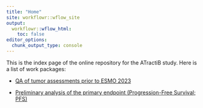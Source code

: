 ```yaml
---
title: "Home"
site: workflowr::wflow_site
output:
  workflowr::wflow_html:
    toc: false
editor_options:
  chunk_output_type: console
---
```


This is the index page of the online repository for the ATractiB study. Here is a list of work packages:

* [QA of tumor assessments prior to ESMO 2023](WP1_QA_tumor-assessments_2023-04-18.html)

* [Preliminary analysis of the primary endpoint (Progression-Free Survival; PFS)](WP2_primary-endpoint_2023-03-29.html)
